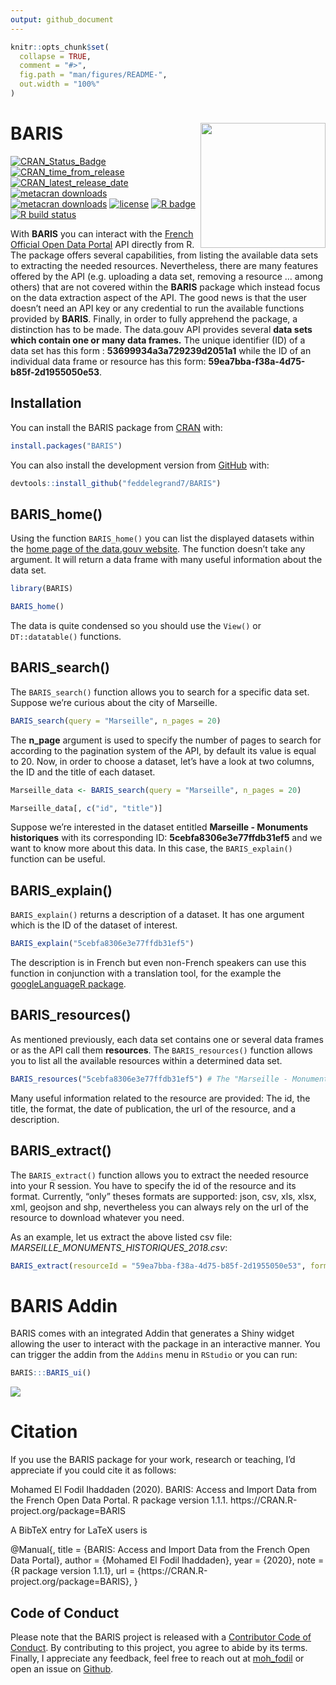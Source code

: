 ```yaml
---
output: github_document
---
```


<!-- README.md is generated from README.Rmd. Please edit that file -->

```r
knitr::opts_chunk$set(
  collapse = TRUE,
  comment = "#>",
  fig.path = "man/figures/README-",
  out.width = "100%"
)
```

# BARIS <a><img src='man/figures/hex.png' align="right" height="200" /></a>

<!-- badges: start -->
[![CRAN_Status_Badge](https://www.r-pkg.org/badges/version/BARIS)](https://cran.r-project.org/package=BARIS)
[![CRAN_time_from_release](https://www.r-pkg.org/badges/ago/BARIS)](https://cran.r-project.org/package=BARIS)
[![CRAN_latest_release_date](https://www.r-pkg.org/badges/last-release/BARIS)](https://cran.r-project.org/package=BARIS)
[![metacran downloads](https://cranlogs.r-pkg.org/badges/BARIS)](https://cran.r-project.org/package=BARIS)
[![metacran downloads](https://cranlogs.r-pkg.org/badges/grand-total/BARIS)](https://cran.r-project.org/package=BARIS)
[![license](https://img.shields.io/github/license/mashape/apistatus.svg)](https://choosealicense.com/licenses/mit/)
[![R badge](https://img.shields.io/badge/Build%20with-♥%20and%20R-blue)](https://github.com/feddelegrand7/BARIS)
[![R build status](https://github.com/feddelegrand7/BARIS/workflows/R-CMD-check/badge.svg)](https://github.com/feddelegrand7/BARIS/actions)
<!-- badges: end -->



With **BARIS** you can interact with the [French Official Open Data Portal](https://www.data.gouv.fr/fr/) API directly from R. The package offers several capabilities, from listing the available data sets to extracting the needed resources. Nevertheless, there are many features offered by the API (e.g. uploading a data set, removing a resource ... among others) that are not covered within the **BARIS** package which instead focus on the data extraction aspect of the API. The good news is that the user doesn't need an API key or any credential to run the available functions provided by **BARIS**. Finally, in order to fully apprehend the package, a distinction has to be made. The data.gouv API provides several **data sets which contain one or many data frames.** The unique identifier (ID) of a data set has this form : **53699934a3a729239d2051a1** while the ID of an individual data frame or resource has this form: **59ea7bba-f38a-4d75-b85f-2d1955050e53**. 

## Installation

You can install the BARIS package from
[CRAN](https://cran.r-project.org/) with:

```r

install.packages("BARIS")

```


You can also install the development version from [GitHub](https://github.com/) with:


```r

devtools::install_github("feddelegrand7/BARIS")

```

## BARIS_home()

Using the function `BARIS_home()` you can list the displayed datasets within the [home page of the data.gouv website](https://www.data.gouv.fr/fr/). The function doesn't take any argument. It will return a data frame with many useful information about the data set.

```r
library(BARIS)

BARIS_home()

```
The data is quite condensed so you should use the `View()` or `DT::datatable()` functions.


## BARIS_search()

The `BARIS_search()` function allows you to search for a specific data set. Suppose we're curious about the city of Marseille. 


```r

BARIS_search(query = "Marseille", n_pages = 20)

```

The **n_page** argument is used to specify the number of pages to search for according to the pagination system of the API, by default its value is equal to 20. Now, in order to choose a dataset, let's have a look at two columns, the ID and the title of each dataset. 

```r

Marseille_data <- BARIS_search(query = "Marseille", n_pages = 20)

Marseille_data[, c("id", "title")]


```

Suppose we're interested in the dataset entitled **Marseille - Monuments historiques** with its corresponding ID:
**5cebfa8306e3e77ffdb31ef5** and we want to know more about this data. In this case, the `BARIS_explain()` function can be useful. 


## BARIS_explain()

`BARIS_explain()` returns a description of a dataset. It has one argument which is the ID of the dataset of interest. 

```r

BARIS_explain("5cebfa8306e3e77ffdb31ef5")

```

The description is in French but even non-French speakers can use this function in conjunction with a translation tool, for the example the [googleLanguageR package]( https://CRAN.R-project.org/package=googleLanguageR). 


## BARIS_resources()

As mentioned previously, each data set contains one or several data frames or as the API call them **resources**. The `BARIS_resources()` function allows you to list all the available resources within a determined data set. 


```r

BARIS_resources("5cebfa8306e3e77ffdb31ef5") # The "Marseille - Monuments historiques" ID


```


Many useful information related to the resource are provided: The id, the title, the format, the date of publication, the url of the resource, and a description.


## BARIS_extract()

The `BARIS_extract()` function allows you to extract the needed resource into your R session. You have to specify the id of the resource and its format. Currently, "only" theses formats are supported: json, csv, xls, xlsx, xml, geojson and shp, nevertheless you can always rely on the url of the resource to download whatever you need. 

As an example, let us extract the above listed csv file: *MARSEILLE_MONUMENTS_HISTORIQUES_2018.csv*:


```r

BARIS_extract(resourceId = "59ea7bba-f38a-4d75-b85f-2d1955050e53", format = "csv")

```


# BARIS Addin

BARIS comes with an integrated Addin that generates a Shiny widget allowing the user to interact with the package in an interactive manner. You can trigger the addin from the `Addins` menu in `RStudio` or you can run:


```r

BARIS:::BARIS_ui()

```


![](man/figures/gif_baris.gif)



# Citation

If you use the BARIS package for your work, research or teaching, I'd appreciate if you could cite it as follows: 

 Mohamed El Fodil Ihaddaden (2020). BARIS: Access and
  Import Data from the French Open Data Portal. R package
  version 1.1.1. https://CRAN.R-project.org/package=BARIS

A BibTeX entry for LaTeX users is

  @Manual{,
    title = {BARIS: Access and Import Data from the French Open Data Portal},
    author = {Mohamed El Fodil Ihaddaden},
    year = {2020},
    note = {R package version 1.1.1},
    url = {https://CRAN.R-project.org/package=BARIS},
  }
  
  
## Code of Conduct

Please note that the BARIS project is released with a [Contributor Code of Conduct](https://contributor-covenant.org/version/2/0/CODE_OF_CONDUCT.html). By contributing to this project, you agree to abide by its terms. Finally, I appreciate any feedback, feel free to reach out at [moh_fodil](https://twitter.com/moh_fodil) or open an issue on [Github](https://github.com/feddelegrand7/BARIS/issues).







